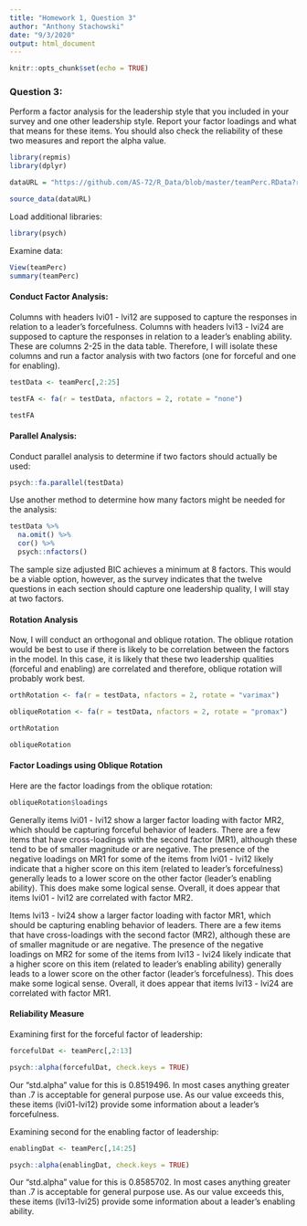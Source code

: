 ---
title: "Homework 1, Question 3"
author: "Anthony Stachowski"
date: "9/3/2020"
output: html_document
---

```{r setup, include=FALSE}
knitr::opts_chunk$set(echo = TRUE)
```

### Question 3:

Perform a factor analysis for the leadership style that you included in your 
survey and one other leadership style. Report your factor loadings and what 
that means for these items. You should also check the reliability of 
these two measures and report the alpha value. 

```{r load teamPerc}
library(repmis)
library(dplyr)

dataURL = "https://github.com/AS-72/R_Data/blob/master/teamPerc.RData?raw=True"

source_data(dataURL)

```

Load additional libraries:

```{r load libraries}

library(psych)

```

Examine data:

```{r viewing aspects of data}

View(teamPerc)
summary(teamPerc)

```

#### Conduct Factor Analysis:

Columns with headers lvi01 - lvi12 are supposed to capture the responses in relation to a leader's forcefulness.  Columns with headers lvi13 - lvi24 are supposed to capture the responses in relation to a leader's enabling ability.  These are columns 2-25 in the data table.  Therefore, I will isolate these columns and run a factor analysis with two factors (one for forceful and one for enabling).

```{r factor analysis}

testData <- teamPerc[,2:25]

testFA <- fa(r = testData, nfactors = 2, rotate = "none")

testFA

```

#### Parallel Analysis:

Conduct parallel analysis to determine if two factors should actually be used:

```{r parallel analysis}
psych::fa.parallel(testData)
```

Use another method to determine how many factors might be needed for the analysis:

```{r assessment of factors, eval = TRUE}

testData %>% 
  na.omit() %>% 
  cor() %>% 
  psych::nfactors()

```

The sample size adjusted BIC achieves a minimum at 8 factors.  This would be a viable option, however, as the survey indicates that the twelve questions in each section should capture one leadership quality, I will stay at two factors.

#### Rotation Analysis

Now, I will conduct an orthogonal and oblique rotation.  The oblique rotation would be best to use if there is likely to be correlation between the factors in the model.  In this case, it is likely that these two leadership qualities (forceful and enabling) are correlated and therefore, oblique rotation will probably work best.

```{r rotation analysis}
orthRotation <- fa(r = testData, nfactors = 2, rotate = "varimax")

obliqueRotation <- fa(r = testData, nfactors = 2, rotate = "promax")

orthRotation

obliqueRotation
```

#### Factor Loadings using Oblique Rotation

Here are the factor loadings from the oblique rotation:

```{r factor loadings}

obliqueRotation$loadings

```

Generally items lvi01 - lvi12 show a larger factor loading with factor MR2, which should be capturing forceful behavior of leaders.  There are a few items that have cross-loadings with the second factor (MR1), although these tend to be of smaller magnitude or are negative.  The presence of the negative loadings on MR1 for some of the items from lvi01 - lvi12 likely indicate that a higher score on this item (related to leader's forcefulness) generally leads to a lower score on the other factor (leader's enabling ability).  This does make some logical sense.  Overall, it does appear that items lvi01 - lvi12 are correlated with factor MR2.

Items lvi13 - lvi24 show a larger factor loading with factor MR1, which should be capturing enabling behavior of leaders.  There are a few items that have cross-loadings with the second factor (MR2), although these are of smaller magnitude or are negative.  The presence of the negative loadings on MR2 for some of the items from lvi13 - lvi24 likely indicate that a higher score on this item (related to leader's enabling ability) generally leads to a lower score on the other factor (leader's forcefulness).  This does make some logical sense.  Overall, it does appear that items lvi13 - lvi24 are correlated with factor MR1.

#### Reliability Measure

Examining first for the forceful factor of leadership:

```{r forceful alpha value}

forcefulDat <- teamPerc[,2:13]

psych::alpha(forcefulDat, check.keys = TRUE)

```

Our "std.alpha" value for this is 0.8519496. In most cases anything greater than .7 is acceptable for general purpose use. As our value exceeds this, these items (lvi01-lvi12) provide some information about a leader's forcefulness.

Examining second for the enabling factor of leadership:

```{r enabling alpha value}

enablingDat <- teamPerc[,14:25]

psych::alpha(enablingDat, check.keys = TRUE)

```

Our "std.alpha" value for this is 0.8585702. In most cases anything greater than .7 is acceptable for general purpose use. As our value exceeds this, these items (lvi13-lvi25) provide some information about a leader's enabling ability.
